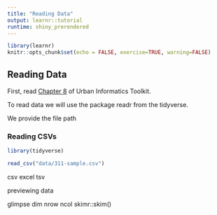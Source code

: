 ```yaml
---
title: "Reading Data"
output: learnr::tutorial
runtime: shiny_prerendered
---
```


```r
library(learnr)
knitr::opts_chunk$set(echo = FALSE, exercise=TRUE, warning=FALSE)
```


## Reading Data 

First, read [Chapter 8](https://ui.josiahparry.com/reading-data.html) of Urban Informatics Toolkit.

To read data we will use the package readr from the tidyverse. 

We provide the file path 

### Reading CSVs

```r
library(tidyverse)

read_csv("data/311-sample.csv")
```


csv
excel 
tsv

previewing data 

glimpse
dim
nrow
ncol
skimr::skim()
